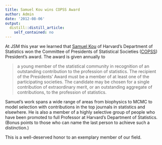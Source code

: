 ```yaml
---
title: Samuel Kou wins COPSS Award
author: Admin
date: '2012-08-06'
output:
  distill::distill_article:
    self_contained: no
---
```


At JSM this year we learned that <a href="http://www.people.fas.harvard.edu/~skou/" target="_blank">Samuel Kou</a> of Harvard&#8217;s Department of Statistics won the Committee of Presidents of Statistical Societies (<a href="http://nisla05.niss.org/copss/?q=copss" target="_blank">COPSS</a>) President&#8217;s award. The award is given annually to

> <span>a young member of the statistical community in recognition of an outstanding contribution to the profession of statistics. </span><span>The recipient of the Presidents&#8217; Award must be a member of at least one of the participating societies. The candidate may be chosen for a single contribution of extraordinary merit, or an outstanding aggregate of contributions, to the profession of statistics.</span><span> </span>

Samuel&#8217;s work spans a wide range of areas from biophysics to MCMC to model selection with contributions in the top journals in statistics and elsewhere. He is also a member of a highly selective group of people who have been promoted to full Professor at Harvard&#8217;s Department of Statistics. (Bonus points to those who can name the last person to achieve such a distinction.)

This is a well-deserved honor to an exemplary member of our field.
